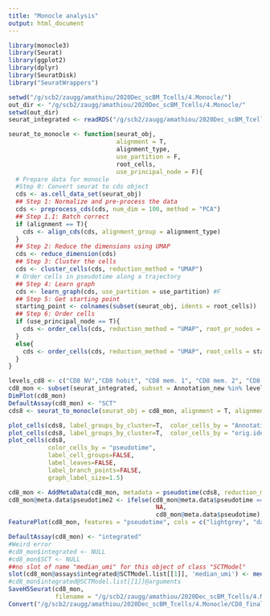 ```yaml
---
title: "Monocle analysis"
output: html_document
---
```


```r
library(monocle3)
library(Seurat)
library(ggplot2)
library(dplyr)
library(SeuratDisk)
library("SeuratWrappers")
```

```r
setwd("/g/scb2/zaugg/amathiou/2020Dec_scBM_Tcells/4.Monocle/")
out_dir <- "/g/scb2/zaugg/amathiou/2020Dec_scBM_Tcells/4.Monocle/"
setwd(out_dir)
seurat_integrated <- readRDS("/g/scb2/zaugg/amathiou/2020Dec_scBM_Tcells/3.Downtream_demultiplexed/20220816_merged_SCT_xyexcluded_CompleteAnnot.rds")
```

```r
seurat_to_monocle <- function(seurat_obj, 
                              alignment = T, 
                              alignment_type, 
                              use_partition = F, 
                              root_cells,
                              use_principal_node = F){
  # Prepare data for monocle
  #Step 0: Convert seurat to cds object
  cds <- as.cell_data_set(seurat_obj)
  ## Step 1: Normalize and pre-process the data
  cds <- preprocess_cds(cds, num_dim = 100, method = "PCA")
  ## Step 1.1: Batch correct
  if (alignment == T){
    cds <- align_cds(cds, alignment_group = alignment_type)
  }
  ## Step 2: Reduce the dimensions using UMAP
  cds <- reduce_dimension(cds)
  ## Step 3: Cluster the cells
  cds <- cluster_cells(cds, reduction_method = "UMAP")
  # Order cells in pseudotime along a trajectory
  ## Step 4: Learn graph
  cds <- learn_graph(cds, use_partition = use_partition) #F
  ## Step 5: Get starting point
  starting_point <- colnames(subset(seurat_obj, idents = root_cells))
  ## Step 6: Order cells
  if (use_principal_node == T){
    cds <- order_cells(cds, reduction_method = "UMAP", root_pr_nodes = get_earliest_principal_node(cds, time_bin = root_cells))
  }
  else{
    cds <- order_cells(cds, reduction_method = "UMAP", root_cells = starting_point)
  }
}
```

```r
levels_cd8 <- c("CD8 NV","CD8 hobit", "CD8 mem. 1", "CD8 mem. 2", "CD8 mem. 3", "CD8 eff. 1", "CD8 eff. 2")
cd8_mon <- subset(seurat_integrated, subset = Annotation_new %in% levels_cd8)
DimPlot(cd8_mon)
DefaultAssay(cd8_mon) <- "SCT"
cds8 <- seurat_to_monocle(seurat_obj = cd8_mon, alignment = T, alignment_type = "Donors", use_partition = F, root_cells = "CD8 NV")
```

```r
plot_cells(cds8, label_groups_by_cluster=T,  color_cells_by = "Annotation", label_leaves = F)
plot_cells(cds8, label_groups_by_cluster=T,  color_cells_by = "orig.ident")
plot_cells(cds8,
           color_cells_by = "pseudotime",
           label_cell_groups=FALSE,
           label_leaves=FALSE,
           label_branch_points=FALSE,
           graph_label_size=1.5)

cd8_mon <- AddMetaData(cd8_mon, metadata = pseudotime(cds8, reduction_method = "UMAP"), col.name = "pseudotime")
cd8_mon@meta.data$pseudotime2 <- ifelse(cd8_mon@meta.data$pseudotime == Inf, 
                                         NA, 
                                         cd8_mon@meta.data$pseudotime)
FeaturePlot(cd8_mon, features = "pseudotime", cols = c("lightgrey", "darkred"))
```


```r
DefaultAssay(cd8_mon) <- "integrated"
#Weird error
#cd8_mon$integrated <- NULL
#cd8_mon$SCT <- NULL
##no slot of name "median_umi" for this object of class "SCTModel"
slot(cd8_mon@assays$integrated@SCTModel.list[[1]], 'median_umi') <- median(cd8_mon$integrated@SCTModel.list[[1]]@cell.attributes$umi)
#cd8_mon$integrated@SCTModel.list[[1]]@arguments
SaveH5Seurat(cd8_mon, 
             filename = "/g/scb2/zaugg/amathiou/2020Dec_scBM_Tcells/4.Monocle/CD8_final_trajectory/202204_final_cd8_monocle_int_cd8NV", overwrite = T)
Convert("/g/scb2/zaugg/amathiou/2020Dec_scBM_Tcells/4.Monocle/CD8_final_trajectory/202204_final_cd8_monocle_int_cd8NV.h5seurat", dest = "h5ad", overwrite = T)
```
